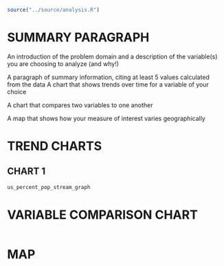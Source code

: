 ```r
source("../source/analysis.R")
```

# SUMMARY PARAGRAPH

An introduction of the problem domain and a description of the variable(s) you are choosing to analyze (and why!)

A paragraph of summary information, citing at least 5 values calculated from the data
A chart that shows trends over time for a variable of your choice

A chart that compares two variables to one another

A map that shows how your measure of interest varies geographically

# TREND CHARTS

## CHART 1
```r
us_percent_pop_stream_graph
```

# VARIABLE COMPARISON CHART

```r

```

# MAP

```r

```

